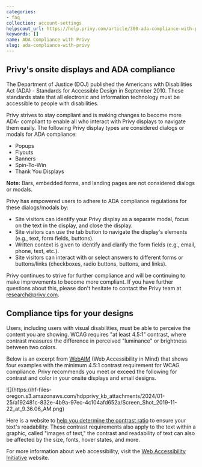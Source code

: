 ```yaml
---
categories:
- faq
collection: account-settings
helpscout_url: https://help.privy.com/article/300-ada-compliance-with-privy
keywords: []
name: ADA Compliance with Privy
slug: ada-compliance-with-privy
---
```

## Privy's onsite displays and ADA compliance

The Department of Justice (DOJ) published the Americans with Disabilities Act
(ADA) - Standards for Accessible Design in September 2010. These standards
state that all electronic and information technology must be accessible to
people with disabilities.

Privy strives to stay compliant and is making changes to become more ADA-
compliant to enable all who interact with Privy displays to navigate them
easily. The following Privy display types are considered dialogs or modals for
ADA compliance:

  * Popups
  * Flyouts
  * Banners
  * Spin-To-Win
  * Thank You Displays

**Note:** Bars, embedded forms, and landing pages are not considered dialogs
or modals.

Privy has empowered users to adhere to ADA compliance regulations for these
dialogs/modals by:

  * Site visitors can identify your Privy display as a separate modal, focus on the text in the display, and close the display.
  * Site visitors can use the tab button to navigate the display's elements (e.g., text, form fields, buttons).
  * Written context is given to identify and clarify the form fields (e.g., email, phone, text, etc.).
  * Site visitors can interact with or select answers to different forms or buttons/links (checkboxes, radio buttons, buttons, and links). 

Privy continues to strive for further compliance and will be continuing to
make improvements to become more compliant. If you have further questions
about this, please don't hesitate to contact the Privy team at
[research@privy.com](mailto:research@privy.com).

## Compliance tips for your designs

Users, including users with visual disabilities, must be able to perceive the
content you are showing. WCAG requires "at least 4.5:1" contrast, where
contrast measures the difference in perceived "luminance" or brightness
between two colors.

Below is an excerpt from [WebAIM](https://webaim.org/articles/contrast/) (Web
Accessibility in Mind) that shows four examples with the minimum 4.5:1
contrast requirement for WCAG compliance. Privy recommends you meet or exceed
the following for contrast and color in your onsite displays and email
designs.

![](https://hf-files-
oregon.s3.amazonaws.com/hdpprivy_kb_attachments/2024/01-25/a192481c-832e-4b9a-97ec-4c104afd652a/Screen_Shot_2019-11-22_at_9.36.06_AM.png)

Here is a website to [help you determine the contrast
ratio](https://webaim.org/resources/contrastchecker/) to ensure your text's
readability. These contrast requirements also apply to the text within a
graphic, called "images of text," the contrast and readability of text can
also be affected by the size, fonts, hover states, and more.

For more information about web accessibility, visit the [Web Accessibility
Initiative](https://www.w3.org/WAI/fundamentals/) website.

